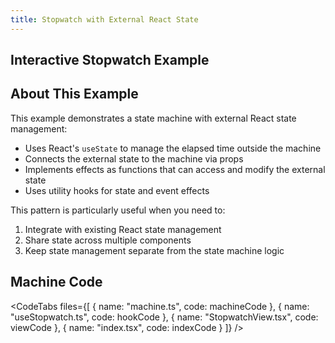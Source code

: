 ```yaml
---
title: Stopwatch with External React State
---
```



## Interactive Stopwatch Example

<div className="not-content">
  <StopwatchExample client:visible />
</div>

## About This Example

This example demonstrates a state machine with external React state management:

- Uses React's `useState` to manage the elapsed time outside the machine
- Connects the external state to the machine via props
- Implements effects as functions that can access and modify the external state
- Uses utility hooks for state and event effects

This pattern is particularly useful when you need to:
1. Integrate with existing React state management
2. Share state across multiple components
3. Keep state management separate from the state machine logic

## Machine Code

<CodeTabs
  files={[
    { name: "machine.ts", code: machineCode },
    { name: "useStopwatch.ts", code: hookCode },
    { name: "StopwatchView.tsx", code: viewCode },
    { name: "index.tsx", code: indexCode }
  ]}
/>

<LinkCard title="Learn More About Effects" href="/guides/effects/" />
